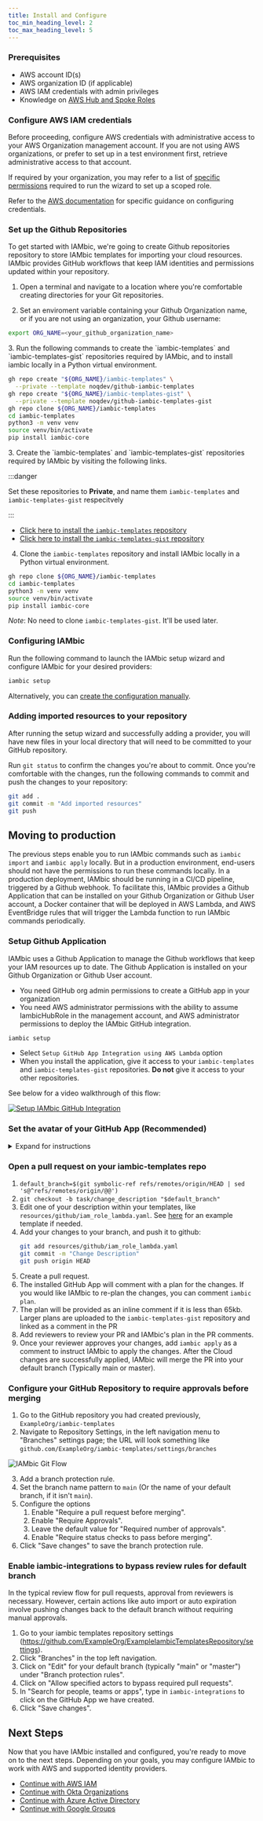 ```yaml
---
title: Install and Configure
toc_min_heading_level: 2
toc_max_heading_level: 5
---
```




### Prerequisites

- AWS account ID(s)
- AWS organization ID (if applicable)
- AWS IAM credentials with admin privileges
- Knowledge on [AWS Hub and Spoke Roles](/reference/aws_hub_and_spoke_roles)

### Configure AWS IAM credentials

Before proceeding, configure AWS credentials with
administrative access to your AWS Organization management account.
If you are not using AWS organizations, or prefer to set up in a test environment first, retrieve administrative
access to that account.

If required by your organization, you may refer to a list of
[specific permissions](/reference/aws_permissions_for_setup_wizard) required to run the wizard to set up
a scoped role.

Refer to the [AWS documentation](https://docs.aws.amazon.com/cli/latest/userguide/cli-configure-envvars.html)
for specific guidance on configuring credentials.

### Set up the Github Repositories

To get started with IAMbic, we're going to create Github repositories repository to store IAMbic templates for importing your cloud resources.
IAMbic provides GitHub workflows that keep IAM identities and permissions updated within your repository.

1. Open a terminal and navigate to a location where you're comfortable creating directories for your Git repositories.

2. Set an enviroment variable containing your Github Organization name, or if you are not using an organization, your Github username:

```bash
export ORG_NAME=<your_github_organization_name>
```

<Tabs>
<TabItem value="gh_cli" label="GitHub CLI" default>
3. Run the following commands to create the `iambic-templates` and `iambic-templates-gist` repositories required by IAMbic, and to install iambic locally
in a Python virtual environment.

```bash
gh repo create "${ORG_NAME}/iambic-templates" \
  --private --template noqdev/github-iambic-templates
gh repo create "${ORG_NAME}/iambic-templates-gist" \
  --private --template noqdev/github-iambic-templates-gist
gh repo clone ${ORG_NAME}/iambic-templates
cd iambic-templates
python3 -m venv venv
source venv/bin/activate
pip install iambic-core
```
</TabItem>
<TabItem value="gh_web" label="GitHub Web UI">
3. Create the `iambic-templates` and `iambic-templates-gist` repositories required by IAMbic by visiting the following links.

:::danger

Set these repositories to **Private**, and name them `iambic-templates` and `iambic-templates-gist`
respecitvely

:::

- [Click here to install the `iambic-templates` repository](https://github.com/noqdev/github-iambic-templates/generate)
- [Click here to install the `iambic-templates-gist` repository](https://github.com/noqdev/github-iambic-templates-gist/generate)

4. Clone the `iambic-templates` repository and install IAMbic locally in a Python virtual environment.

```bash
gh repo clone ${ORG_NAME}/iambic-templates
cd iambic-templates
python3 -m venv venv
source venv/bin/activate
pip install iambic-core
```
</TabItem>
</Tabs>

*Note*: No need to clone `iambic-templates-gist`. It'll be used later.

### Configuring IAMbic

Run the following command to launch the IAMbic setup wizard and configure IAMbic for your
desired providers:

```bash
iambic setup
```

<AsciinemaWidget src="/recordings/iambic_setup.cast" rows={30} idleTimeLimit={3} preload={true} />

Alternatively, you can [create the configuration manually](/how_to_guides/manually_create_the_configuration).

### Adding imported resources to your repository

After running the setup wizard and successfully adding a provider, you will have new files in your local directory
that will need to be committed to your GitHub repository.

Run `git status` to confirm the changes you're about to commit. Once you're comfortable with the changes,
run the following commands to commit and push the changes to your repository:

```bash
git add .
git commit -m "Add imported resources"
git push
```

## Moving to production

The previous steps enable you to run IAMbic commands such as `iambic import` and `iambic apply` locally.
But in a production environment, end-users should not have the permissions to run these commands locally.
In a production deployment, IAMbic should be running in a CI/CD pipeline, triggered by a Github webhook.
To facilitate this, IAMbic provides a Github Application that can be installed on your Github Organization or
Github User account, a Docker container that will be deployed in AWS Lambda, and AWS EventBridge rules that
will trigger the Lambda function to run IAMbic commands periodically.

### Setup Github Application

IAMbic uses a Github Application to manage the Github workflows that keep your IAM resources up to date.
The Github Application is installed on your Github Organization or Github User account.

* You need GitHub org admin permissions to create a GitHub app in your organization
* You need AWS administrator permissions with the ability to assume IambicHubRole in the management account, and AWS administrator permissions to deploy the IAMbic GitHub integration.

```bash
iambic setup
```

* Select `Setup GitHub App Integration using AWS Lambda` option
* When you install the application, give it access to your `iambic-templates`
and `iambic-templates-gist` repositories. **Do not** give it access to your other repositories.

See below for a video walkthrough of this flow:

[![Setup IAMbic GitHub Integration](https://img.youtube.com/vi/3PikJZ0pW8A/0.jpg)](https://youtu.be/3PikJZ0pW8A)

### Set the avatar of your GitHub App (Recommended)

<details>
  <summary>Expand for instructions</summary>

Because your GitHub app will be making comments in your pull requests, you want
to set the avatar of your GitHub app to easily recognize the identity.

We have provide both light and dark icons for you.

<img src={"/img/git/app-icons/icon-light.png"} style={{width: '25%', display: 'auto', marginLeft: 'auto', marginRight: 'auto'}} />
<img src={"/img/git/app-icons/icon-dark.png"} style={{width: '25%', display: 'auto', marginLeft: 'auto', marginRight: 'auto'}} />

Download them to your local computer.

1. From the previous section, click on "App Settings".
<img src={"/img/git/app-icons/step-1-app-settings.png"} style={{width: '100%', display: 'block', marginLeft: 'auto', marginRight: 'auto'}} />
1. Scroll down to "Display Information", click on "Upload a logo..."
<img src={"/img/git/app-icons/step-2-display.png"} style={{width: '100%', display: 'block', marginLeft: 'auto', marginRight: 'auto'}} />
1. Choose either the light icon or dark icon from your computer
1. Click on the "Set new avatar" button
<img src={"/img/git/app-icons/step-3-set-avatar.png"} style={{width: '100%', display: 'block', marginLeft: 'auto', marginRight: 'auto'}} />

</details>

### Open a pull request on your **iambic-templates** repo

1. `default_branch=$(git symbolic-ref refs/remotes/origin/HEAD | sed 's@^refs/remotes/origin/@@')`
2. `git checkout -b task/change_description "$default_branch"`
3. Edit one of your description within your templates, like `resources/github/iam_role_lambda.yaml`.
	See [here](/getting_started/aws#3-create-and-manage-an-iam-role-across-multiple-aws-accounts) for an example template if needed.
4. Add your changes to your branch, and push it to github:
	```bash
	git add resources/github/iam_role_lambda.yaml
	git commit -m "Change Description"
	git push origin HEAD
	```
5. Create a pull request.
6. The installed GitHub App will comment with a plan for the changes. If you would like IAMbic to re-plan the changes, you can comment `iambic plan`.
7. The plan will be provided as an inline comment if it is less than 65kb. Larger plans are uploaded to the `iambic-templates-gist` repository and linked as a comment in the PR
8. Add reviewers to review your PR and IAMbic's plan in the PR comments.
9. Once your reviewer approves your changes, add `iambic apply` as a comment to instruct IAMbic to apply the changes. After the Cloud changes are successfully applied, IAMbic will merge the PR into your default branch (Typically main or master).


### Configure your GitHub Repository to require approvals before merging

1. Go to the GitHub repository you had created previously, `ExampleOrg/iambic-templates`
2. Navigate to Repository Settings, in the left navigation menu to "Branches" settings page; the URL will look something like `github.com/ExampleOrg/iambic-templates/settings/branches`

![IAMbic Git Flow](/img/git/github-settings-menu.png)

3. Add a branch protection rule.
4. Set the branch name pattern to `main` (Or the name of your default branch, if it isn't `main`).
5. Configure the options
	1. Enable "Require a pull request before merging".
	1. Enable "Require Approvals".
	1. Leave the default value for "Required number of approvals".
	1. Enable "Require status checks to pass before merging".
6. Click "Save changes" to save the branch protection rule.

### Enable iambic-integrations to bypass review rules for default branch


In the typical review flow for pull requests, approval from reviewers is necessary. However, certain actions like auto import or auto expiration
involve pushing changes back to the default branch without requiring manual approvals.

1. Go to your iambic templates repository settings (https://github.com/ExampleOrg/ExampleIambicTemplatesRepository/settings).
2. Click "Branches" in the top left navigation.
3. Click on "Edit" for your default branch (typically "main" or "master") under "Branch protection rules".
4. Click on "Allow specified actors to bypass required pull requests".
5. In "Search for people, teams or apps", type in `iambic-integrations` to click on the GitHub App we have created.
6. Click "Save changes".


## Next Steps

Now that you have IAMbic installed and configured, you're ready to move on to the next steps.
Depending on your goals, you may configure IAMbic to work with AWS and supported identity providers.

- [Continue with AWS IAM](./aws)
- [Continue with Okta Organizations](./okta)
- [Continue with Azure Active Directory](./azure_ad)
- [Continue with Google Groups](./google)
